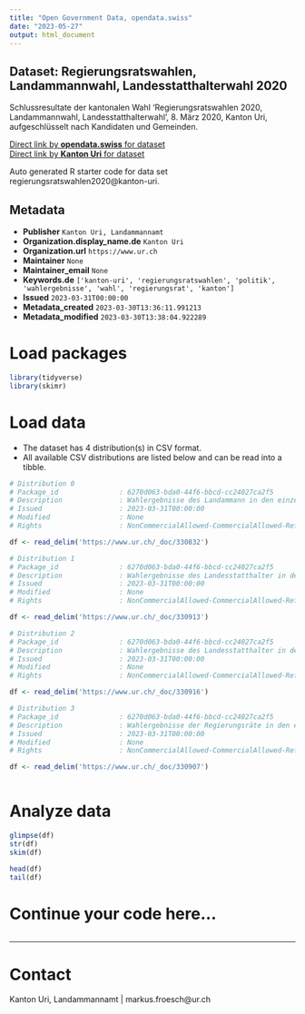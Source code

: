 ```yaml
---
title: "Open Government Data, opendata.swiss"
date: "2023-05-27"
output: html_document
---
```


## Dataset: Regierungsratswahlen, Landammannwahl, Landesstatthalterwahl 2020

Schlussresultate der kantonalen Wahl 'Regierungsratswahlen 2020, Landammannwahl, Landesstatthalterwahl', 8. März 2020, Kanton Uri, aufgeschlüsselt nach Kandidaten und Gemeinden.

[Direct link by **opendata.swiss** for dataset](https://opendata.swiss/de/dataset/regierungsratswahlen-landammannwahl-landesstatthalterwahl-2020)<br>
[Direct link by **Kanton Uri** for dataset](https://www.ur.ch/abstimmungen/termine/9322)

Auto generated R starter code for data set regierungsratswahlen2020@kanton-uri.

## Metadata

- **Publisher** `Kanton Uri, Landammannamt`
- **Organization.display_name.de** `Kanton Uri`
- **Organization.url** `https://www.ur.ch`
- **Maintainer** `None`
- **Maintainer_email** `None`
- **Keywords.de** `['kanton-uri', 'regierungsratswahlen', 'politik', 'wahlergebnisse', 'wahl', 'regierungsrat', 'kanton']`
- **Issued** `2023-03-31T00:00:00`
- **Metadata_created** `2023-03-30T13:36:11.991213`
- **Metadata_modified** `2023-03-30T13:38:04.922289`


# Load packages

```r

library(tidyverse)
library(skimr)

```

# Load data

-   The dataset has 4 distribution(s) in CSV format.
-   All available CSV distributions are listed below and can be read into a tibble.

```r

# Distribution 0
# Package_id               : 6270d063-bda0-44f6-bbcd-cc24027ca2f5
# Description              : Wahlergebnisse des Landammann in den einzelnen Urner Gemeinden
# Issued                   : 2023-03-31T00:00:00
# Modified                 : None
# Rights                   : NonCommercialAllowed-CommercialAllowed-ReferenceNotRequired

df <- read_delim('https://www.ur.ch/_doc/330832')

# Distribution 1
# Package_id               : 6270d063-bda0-44f6-bbcd-cc24027ca2f5
# Description              : Wahlergebnisse des Landesstatthalter in den einzelnen Urner Gemeinden
# Issued                   : 2023-03-31T00:00:00
# Modified                 : None
# Rights                   : NonCommercialAllowed-CommercialAllowed-ReferenceNotRequired

df <- read_delim('https://www.ur.ch/_doc/330913')

# Distribution 2
# Package_id               : 6270d063-bda0-44f6-bbcd-cc24027ca2f5
# Description              : Wahlergebnisse des Landesstatthalter in den einzelnen Urner Gemeinden
# Issued                   : 2023-03-31T00:00:00
# Modified                 : None
# Rights                   : NonCommercialAllowed-CommercialAllowed-ReferenceNotRequired

df <- read_delim('https://www.ur.ch/_doc/330916')

# Distribution 3
# Package_id               : 6270d063-bda0-44f6-bbcd-cc24027ca2f5
# Description              : Wahlergebnisse der Regierungsräte in den einzelnen Urner Gemeinden
# Issued                   : 2023-03-31T00:00:00
# Modified                 : None
# Rights                   : NonCommercialAllowed-CommercialAllowed-ReferenceNotRequired

df <- read_delim('https://www.ur.ch/_doc/330907')



```

# Analyze data

```r

glimpse(df)
str(df)
skim(df)

head(df)
tail(df)

```

# Continue your code here...

```r

```

------------------------------------------------------------------------

# Contact

Kanton Uri, Landammannamt | markus.froesch@ur.ch
